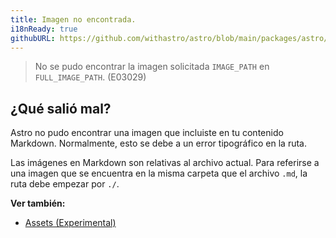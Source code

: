 ```yaml
---
title: Imagen no encontrada.
i18nReady: true
githubURL: https://github.com/withastro/astro/blob/main/packages/astro/src/core/errors/errors-data.ts
---
```


> No se pudo encontrar la imagen solicitada `IMAGE_PATH` en `FULL_IMAGE_PATH`. (E03029)

## ¿Qué salió mal?
Astro no pudo encontrar una imagen que incluiste en tu contenido Markdown. Normalmente, esto se debe a un error tipográfico en la ruta.

Las imágenes en Markdown son relativas al archivo actual. Para referirse a una imagen que se encuentra en la misma carpeta que el archivo `.md`, la ruta debe empezar por `./`.

**Ver también:**
-  [Assets (Experimental)](/es/guides/assets/)
